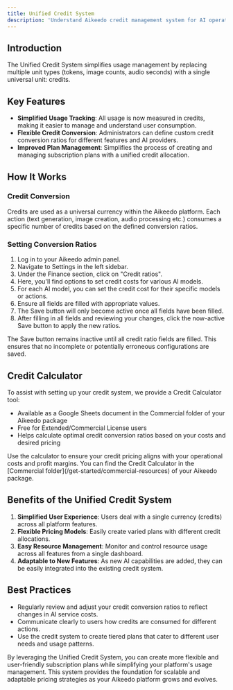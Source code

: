 ```yaml
---
title: Unified Credit System
description: 'Understand Aikeedo credit management system for AI operations including credit conversion ratios, usage tracking, and allocation across subscription plans.'
---
```


## Introduction

The Unified Credit System simplifies usage management by replacing multiple unit types (tokens, image counts, audio seconds) with a single universal unit: credits.

## Key Features

- **Simplified Usage Tracking**: All usage is now measured in credits, making it easier to manage and understand user consumption.
- **Flexible Credit Conversion**: Administrators can define custom credit conversion ratios for different features and AI providers.
- **Improved Plan Management**: Simplifies the process of creating and managing subscription plans with a unified credit allocation.

## How It Works

### Credit Conversion

Credits are used as a universal currency within the Aikeedo platform. Each action (text generation, image creation, audio processing etc.) consumes a specific number of credits based on the defined conversion ratios.

### Setting Conversion Ratios

1. Log in to your Aikeedo admin panel.
2. Navigate to Settings in the left sidebar.
3. Under the Finance section, click on "Credit ratios".
4. Here, you'll find options to set credit costs for various AI models.
5. For each AI model, you can set the credit cost for their specific models or actions.
6. Ensure all fields are filled with appropriate values.
7. The Save button will only become active once all fields have been filled.
8. After filling in all fields and reviewing your changes, click the now-active Save button to apply the new ratios.

<Note>
  The Save button remains inactive until all credit ratio fields are filled. This ensures that no incomplete or potentially erroneous configurations are saved.
</Note>

## Credit Calculator

To assist with setting up your credit system, we provide a Credit Calculator tool:

- Available as a Google Sheets document in the Commercial folder of your Aikeedo package
- Free for Extended/Commercial License users
- Helps calculate optimal credit conversion ratios based on your costs and desired pricing

<Tip>
  Use the calculator to ensure your credit pricing aligns with your operational costs and profit margins. You can find the Credit Calculator in the [Commercial folder](/get-started/commercial-resources) of your Aikeedo package.
</Tip>

## Benefits of the Unified Credit System

1. **Simplified User Experience**: Users deal with a single currency (credits) across all platform features.
2. **Flexible Pricing Models**: Easily create varied plans with different credit allocations.
3. **Easy Resource Management**: Monitor and control resource usage across all features from a single dashboard.
4. **Adaptable to New Features**: As new AI capabilities are added, they can be easily integrated into the existing credit system.

## Best Practices

- Regularly review and adjust your credit conversion ratios to reflect changes in AI service costs.
- Communicate clearly to users how credits are consumed for different actions.
- Use the credit system to create tiered plans that cater to different user needs and usage patterns.

By leveraging the Unified Credit System, you can create more flexible and user-friendly subscription plans while simplifying your platform's usage management. This system provides the foundation for scalable and adaptable pricing strategies as your Aikeedo platform grows and evolves.
